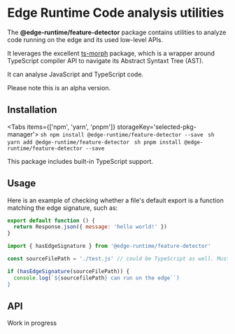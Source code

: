
# Edge Runtime Code analysis utilities

The **@edge-runtime/feature-detector** package contains utilities to analyze code running on the edge and its used low-level APIs.

It leverages the excellent [ts-morph](https://ts-morph.com/) package, which is a wrapper around TypeScript compiler API to navigate its Abstract Syntaxt Tree (AST).

It can analyse JavaScript and TypeScript code.

<Callout type='warning' emoji='⚠️'>
  Please note this is an alpha version.
</Callout>

## Installation

<Tabs items={['npm', 'yarn', 'pnpm']} storageKey='selected-pkg-manager'>
  <Tab>```sh npm install @edge-runtime/feature-detector --save ```</Tab>
  <Tab>```sh yarn add @edge-runtime/feature-detector ```</Tab>
  <Tab>```sh pnpm install @edge-runtime/feature-detector --save ```</Tab>
</Tabs>

This package includes built-in TypeScript support.

## Usage

Here is an example of checking whether a file's default export is a function matching the edge signature, such as:

```js
export default function () {
  return Response.json({ message: 'hello world!' })
}
```

```ts
import { hasEdgeSignature } from '@edge-runtime/feature-detector'

const sourceFilePath = './test.js' // could be TypeScript as well. Must be in current working directory

if (hasEdgeSignature(sourceFilePath)) {
  console.log(`${sourcefilePath} can run on the edge``)
}
```

## API

<Callout type='warning' emoji='⚠️'>
  Work in progress
</Callout>
